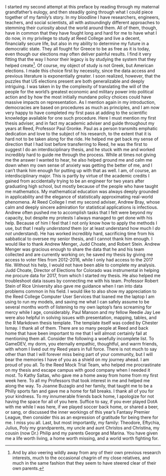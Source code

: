 I started my second attempt at this preface by reading through my maternal grandfather's eulogy, and then steadily going through what I could piece together of my family's story. In my bloodline I have researchers, engineers, teachers, and social scientists, all with astoundingly different approaches to stemming their curiosity about the world around them. All of them, though, have in common that they have fought long and hard for me to have what I do now, in my privilege to study at Reed College and live a decent, financially secure life, but also in my ability to determine my future in a democratic state. They all fought for Greece to be as free as it is today, even though our elections may often deliver painful results. I find it very fitting that the way I honor their legacy is by studying the system that they helped create^[And by also veering wildly away from any of their own previous research interests, much to the occasional chagrin of my close relatives, and much in the same fashion that they seem to have steered clear of their own parents.].
\par
Of course, my object of study is not Greek, but American elections. I made this choice first by necessity, since the data access and previous literature is exponentially greater. I soon realized, however, that the puzzles that US elections present are both generalizable and deeply intriguing. I was taken in by the complexity of translating the will of the people for the world's greatest economic and military power into political action and by how the most initially mundane policy choices could have massive impacts on representation. As I mention again in my introduction, democracies are based on procedures as much as principles, and I am now very happy to have completed my first pass at adding to the scientific knowledge available for one such procedure. 
\par
Here I must mention my first thesis adviser, and in fact my academic adviser and guide throughout my years at Reed, Professor Paul Gronke. Paul as a person transmits emphatic dedication and love to the subject of his research, to the extent that it is hard not to be taken along for the ride. He helped me get back my sense of direction that I had lost before transferring to Reed, he was the first to suggest I do an interdisciplinary thesis, and he stuck with me and worked incredibly hard to guide me through the process. While at times not giving me the answer I wanted to hear, he also helped ground me and calm me down when my own sense of anxiety was getting the better of me, and I can't thank him enough for putting up with that as well.
\par
I am, of course, an interdisciplinary major. This is partly by virtue of the academic credits I gained from accidentally trying to be an engineer for two years after graduating high school, but mostly because of the people who have taught me mathematics. My mathematical education was always deeply grounded in applicability and the elegance of statistically approximating real-world phenomena. At Reed College I met my second adviser, Andrew Bray, whose calm and deeply sincere admiration for statistical applications is infectious. Andrew often pushed me to accomplish tasks that I felt were beyond my capacity, but despite my protests I always managed to get done with his help. Because of him I feel that I not only know how to apply the methods I use, but that I really *understand* them (or at least understand how much I *do not* understand). He has worked incredibly hard, sacrificing time from his sabbatical to oversee my senior thesis, and I cannot thank him enough.
\par
I would like to thank Andrew Menger, Judd Choate, and Robert Stein. Andrew Menger was gracious enough to share the data that he and his team collected and are currently working on; he saved my thesis by giving me access to voter files from 2012-2016, while I only had access to the 2017 file. Without his help, I would not have been able to complete my analysis. Judd Choate, Director of Elections for Colorado was instrumental in helping me procure data for 2017, from which I started my thesis. He also helped me troubleshoot data issues by connecting me with his team. Professor Robert Stein of Rice University also gave me guidance when I ran into data problems common in his field.
\par
I would like to also show my appreciation to the Reed College Computer User Services that loaned me the laptop I am using to run my models, and saving me what I can safely assume to be several months worth of listening to my own laptop's fans screaming for mercy while I age, considerably. Paul Manson and my fellow Reedie Jay Lee were also helpful in solving issues with presentation, mapping, tables, and the R Markdown thesis template. The template itself was coded by Chester Ismay. I thank all of them.
\par
There are so many people at Reed and back home that have been important to me that I will almost certainly fail at  mentioning them all. Consider the following a woefully incomplete list. To GameDEV, my dorm, you eternally empathic, thoughtful, and warm friends, with whom I lived out my Reed years in full force. There is not much to say other than that I will forever miss being part of your community, but I will bear the memories I have of you as a shield on my journey ahead. I am proud of you all.
\par
To the Reed Mock Trial Team, who helped me procrastinate on my thesis and escape campus with good company when I needed it most. To Kathy Saitas, who gave me a home away from home from my first week here. To all my Professors that took interest in me and helped me along the way. To Joanne Buzaglo and her family, that taught me to be a Philly sports fan and gave me a home for fall breaks. I thank all of you for your kindness.
\par
To my innumerable friends back home, I apologize for not having the space for all of you here. Suffice to say, if you ever played DotA with me while I was here, if we played soccer back home, or shared a beer, or sang, or discussed the inner workings of this year's Fantasy Premier League, then consider this as an expression of gratitude for being there for me. I miss you all.
\par
Last, but most importantly, my family: Theodore, Eftychia, Julius, Poly my grandparents, my uncle and aunt Christos and Christina, my cousin (now Dr.) Philip and my parents George and Marina. You have given me a life worth living, a home worth missing, and a world worth fighting for.
\par
\begin{center}
$\Theta o \delta \omega \varrho\acute\eta\varsigma~N\tau o\upsilon \nu \iota \acute{\alpha}\varsigma$ 
\end{center}